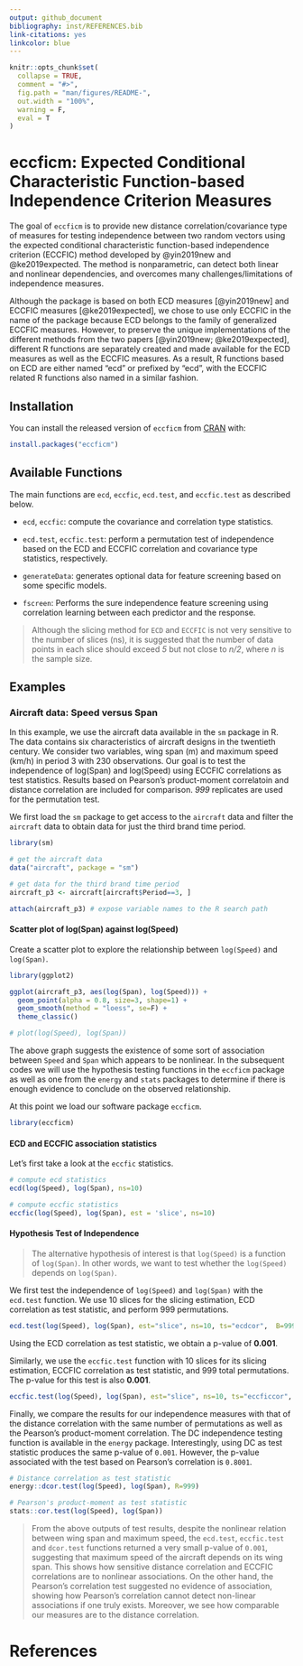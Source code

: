 ```yaml
---
output: github_document
bibliography: inst/REFERENCES.bib
link-citations: yes
linkcolor: blue
---
```


<!-- README.md is generated from README.Rmd. Please edit that file -->

```r
knitr::opts_chunk$set(
  collapse = TRUE,
  comment = "#>",
  fig.path = "man/figures/README-",
  out.width = "100%",
  warning = F,
  eval = T
)
```

# eccficm: Expected Conditional Characteristic Function-based Independence Criterion Measures

<!-- badges: start -->
<!-- badges: end -->

The goal of `eccficm` is to provide new distance correlation/covariance type of measures for testing independence between two random vectors using the expected conditional characteristic function-based independence criterion (ECCFIC) method developed by @yin2019new and @ke2019expected. The method is nonparametric, can detect both linear and nonlinear dependencies, and overcomes many challenges/limitations of independence measures.

Although the package is based on both ECD measures [@yin2019new] and ECCFIC measures [@ke2019expected], we chose to use only ECCFIC in the name of the package because ECD belongs to the family of generalized ECCFIC measures. However, to preserve the unique implementations of the different methods from the two papers [@yin2019new; @ke2019expected], different R functions are separately created and made available for the ECD measures as well as the ECCFIC measures. As a result, R functions based on ECD are either named "ecd" or prefixed by "ecd", with the ECCFIC related R functions also named in a similar fashion.
 

## Installation

You can install the released version of `eccficm` from [CRAN](https://CRAN.R-project.org) with:

``` r
install.packages("eccficm")
```

## Available Functions

The main functions are `ecd`, `eccfic`, `ecd.test`, and `eccfic.test` as described below.
 
 - `ecd`, `eccfic`: compute the covariance and correlation type statistics.

 - `ecd.test`, `eccfic.test`: perform a permutation test of independence based on the ECD and ECCFIC correlation and covariance type statistics, respectively.

- `generateData`: generates optional data for feature screening based on
 some specific models.

 - `fscreen`: Performs the sure independence feature screening using
 correlation learning between each predictor and the response.
 
 > Although the slicing method for `ECD` and `ECCFIC` is not very sensitive to the number of slices (ns), it is suggested that the number of data points in each slice should exceed *5* but not close to *n/2*, where *n* is the sample size.

## Examples

### Aircraft data: Speed versus Span

In this example, we use the aircraft data available in the `sm` package in R. The data contains six characteristics of aircraft designs in the twentieth century. We consider two variables, wing span (m) and maximum speed (km/h) in period 3 with 230 observations. Our goal is to test the independence of log(Span) and log(Speed) using ECCFIC correlations as test statistics. Results based on Pearson's product-moment correlatoin and distance correlation are included for comparison. *999* replicates are used for the permutation test. 


We first load the `sm` package to get access to the `aircraft` data and filter the `aircraft` data to obtain data for just the third brand time period.

```r
library(sm)

# get the aircraft data
data("aircraft", package = "sm")

# get data for the third brand time period
aircraft_p3 <- aircraft[aircraft$Period==3, ] 

attach(aircraft_p3) # expose variable names to the R search path
```

#### Scatter plot of log(Span) against log(Speed)

Create a scatter plot to explore the relationship between `log(Speed)` and `log(Span)`.

```r
library(ggplot2)

ggplot(aircraft_p3, aes(log(Span), log(Speed))) +
  geom_point(alpha = 0.8, size=3, shape=1) +
  geom_smooth(method = "loess", se=F) +
  theme_classic()

# plot(log(Speed), log(Span))
```

The above graph suggests the existence of some sort of association between `Speed` and `Span` which appears to be nonlinear. In the subsequent codes we will use the hypothesis testing functions in the `eccficm` package as well as one from the `energy` and `stats` packages to determine if there is enough evidence to conclude on the observed relationship.


At this point we load our software package `eccficm`. 

```r
library(eccficm)
```

#### ECD and ECCFIC association statistics

Let's first take a look at the `eccfic` statistics.
```r
# compute ecd statistics
ecd(log(Speed), log(Span), ns=10)

# compute eccfic statistics
eccfic(log(Speed), log(Span), est = 'slice', ns=10)
```

#### Hypothesis Test of Independence

> The alternative hypothesis of interest is that `log(Speed)` is a function of `log(Span)`. In other words, we want to test whether the `log(Speed)` depends on `log(Span)`.

We first test the independence of `log(Speed)` and `log(Span)` with the `ecd.test` function. We use 10 slices for the slicing estimation, ECD correlation as test statistic, and perform 999 permutations.

```r
ecd.test(log(Speed), log(Span), est="slice", ns=10, ts="ecdcor",  B=999)
```

Using the ECD correlation as test statistic, we obtain a p-value of **0.001**.

Similarly, we use the `eccfic.test` function with 10 slices for its slicing estimation, ECCFIC correlation as test statistic, and 999 total permutations. The p-value for this test is also **0.001**. 

```r
eccfic.test(log(Speed), log(Span), est="slice", ns=10, ts="eccficcor",  B=999)
```


Finally, we compare the results for our independence measures with that of the distance correlation with the same number of permutations as well as the Pearson's product-moment correlation. The DC independence testing function is available in the `energy` package. Interestingly, using DC as test statistic produces the same p-value of `0.001`. However, the p-value associated with the test based on Pearson's correlation is `0.8001`.

```r
# Distance correlation as test statistic
energy::dcor.test(log(Speed), log(Span), R=999)

# Pearson's product-moment as test statistic
stats::cor.test(log(Speed), log(Span))
```


>From the above outputs of test results,  despite the nonlinear relation between wing span and maximum speed, the `ecd.test`, `eccfic.test` and `dcor.test` functions returned  a very small p-value of `0.001`, suggesting that maximum speed of the aircraft depends on its wing span. This shows how sensitive distance correlation and ECCFIC correlations are to nonlinear associations. On the other hand, the Pearson's correlation test suggested no evidence of association, showing how Pearson's correlation cannot detect non-linear associations if one truly exists. Moreover, we see how comparable our measures are to the distance correlation. 

# References{-}
